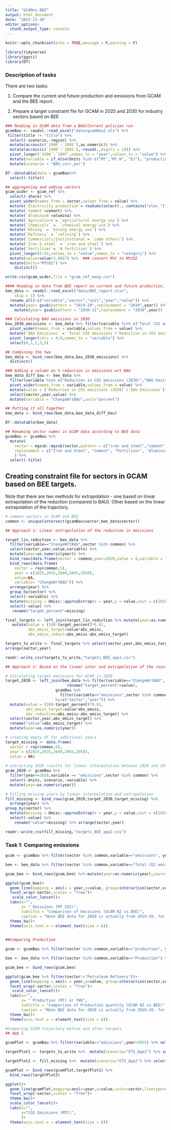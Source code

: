 ```yaml
---
title: "GCAMvs.BEE"
output: html_document
date: "2022-11-16"
editor_options:
  chunk_output_type: console
---
```


```r
knitr::opts_chunk$set(echo = TRUE,message = F,warning = F)
```

```r
library(tidyverse)
library(ggsci)
library(DT)
```

### Description of tasks

There are two tasks:

1.  Compare the current and future production and emissions from GCAM and the BEE report.

2.  Prepare a target constraint file for GCAM in 2025 and 2030 for industry sectors based on BEE

```r
### Reading in GCAM data from a BAU/Current policies run
gcamBau <- readxl::read_excel("data/gcamBau2.xls") %>%
 filter(title != "title") %>%
  select(-scenario,-region) %>%
  mutate(across(c(`1990`:`2095`),as.numeric)) %>%
  mutate(across(c(`1990`:`2095`),~round(.,digits = 2))) %>%
  pivot_longer(`1990`:`2095`,names_to = "year",values_to = "value") %>%
  mutate(variable = if_else(Units %in% c("Mt","Mt N", "EJ"), "production", "emissions")) %>%
  mutate(scenario = "BAU_curr_pol") 

DT::datatable(data = gcamBau%>% 
  select(-title))
```

```r
## aggregating and adding sectors
gcam_wider <- gcam_ref %>%
  select(-share) %>%
  pivot_wider(names_from = sector,values_from = value) %>%
  mutate(`Electricity production`= rowSums(select(., contains("elec_")),na.rm = T)) %>%     mutate(`Transport`= rowSums(select(., contains("trn_")),na.rm = T)) %>%
  mutate(`Cement`=cement) %>%
  mutate(`Aluminium`=alumina) %>%
  mutate(`Agriculture`= `agricultural energy use`) %>%
  mutate(`Chemicals` =  `chemical energy use`) %>%
  mutate(`Mining` = `mining energy use`) %>%
  mutate(`Refinery` = `refining`) %>%
  mutate(`Commercials/Institutional`= `comm others`) %>%
  mutate(`Iron & steel` = `iron and steel`) %>%
  mutate(`Fertilizer`= `N fertilizer`) %>%
  pivot_longer(5:54,values_to = "value",names_to = "category") %>%
  mutate(value=value*3.6667) %>%  ### convert MtC to MtCO2
  mutate(Units="MTCO2") %>%
    distinct()

write.csv(gcam_wider,file = "gcam_ref_manp.csv")

```


```r
#### Reading in data from BEE report on current and future production, emissions
bee_data <- readxl::read_excel("data/BEE_report.xlsx",
    skip = 1) %>%
  rename_all(~c("variable","sector","unit","year","value")) %>%
  mutate(year= gsub(pattern = "2019-20",replacement = "2019",year)) %>%
    mutate(year= gsub(pattern = "2030-31",replacement = "2030",year))

### Calculating BAU emissions in 2030
bau_2030_emissions <- bee_data %>% filter(variable %in% c("Total CO2 emissions","Reduction in CO2 emissions (2030)"),year==2030) %>%
  pivot_wider(names_from = variable,values_from = value) %>%
  mutate(`BAU Emissions` = `Total CO2 emissions`+`Reduction in CO2 emissions (2030)`) %>%
  pivot_longer(cols = 4:6,names_to = "variable") %>%
  select(4,1,2,3,5)

## Combining the two
bee_data <- bind_rows(bee_data,bau_2030_emissions) %>%
  distinct()

### Adding a column on % reduction in emissions wrt BAU
bee_data_diff_bau <- bee_data %>%
  filter(variable %in% c("Reduction in CO2 emissions (2030)","BAU Emissions")) %>%
  pivot_wider(names_from = variable,values_from = value) %>%
  mutate(value = (`Reduction in CO2 emissions (2030)`/`BAU Emissions`)*100) %>%
  select(sector,year,value) %>%
  mutate(variable = "ChangeWrtBAU",unit="percent")

## Putting it all together
bee_data <- bind_rows(bee_data,bee_data_diff_bau)

DT::datatable(bee_data)
```

```r

## Renaming sector names in GCAM data according to BEE data
gcamBau <- gcamBau %>%
  mutate(
    sector = mgsub::mgsub(sector,pattern = c("iron and steel","cement"," N fertilizer", "aluminum", "alumina", "electricityTPP", "refining", "electricity","N fertilizer"),
    replacement = c("Iron and Steel", "Cement", "Fertilizer", "Aluminium", "Aluminium", "Thermal Power Plant","Petroleum Refinery","Thermal Power Plant", "Fertilizer"))
    ) %>%
  select(-title)

```

## Creating constraint file for sectors in GCAM based on BEE targets.

Note that there are two methods for extrapolation - one based on linear extrapolation of the reduction (compared to BAU). Other based on the linear extrapolation of the trajectory. 

```r

# common sectors in GCAM and BEE
common <- unique(intersect(gcamBau$sector,bee_data$sector))

## Approach 1: Linear extrapolation of the reduction in emissions

target_lin_reduction <- bee_data %>% 
  filter(variable=="ChangeWrtBAU",sector %in% common) %>%
  select(sector,year,value,variable) %>% 
  mutate(year=as.numeric(year)) %>% 
  bind_rows(data.frame(sector = common,year=2020,value = 0,variable = "ChangeWrtBAU")) %>% 
  bind_rows(data.frame(
    sector = rep(common,5),
    year = c(2025,2035,2040,2045,2050),
    value=NA,
    variable= "ChangeWrtBAU")) %>% 
  arrange(year) %>% 
  group_by(sector) %>% 
  select(-variable) %>% 
  mutate(missing = Hmisc::approxExtrap(x = year,y = value,xout = c(2020,2025,2030,2035,2040,2045,2050),method = "linear",na.rm = T,)$y) %>% 
  select(-value) %>% 
   rename("target_percent"=missing) 

final_targets <- left_join(target_lin_reduction %>% mutate(year=as.numeric(year)),gcamBau %>% filter(variable=="emissions",sector %in% common) %>% select(sector,year,value) %>% rename("abs_emiss"=value) %>%  mutate(year=as.numeric(year)),by=c("sector","year")) %>% 
   mutate(value = (100-target_percent)*0.01,
          abs_emiss_target=value*abs_emiss,
          abs_emiss_reduct=abs_emiss-abs_emiss_target)

targets_to_write <- final_targets %>% select(sector,year,abs_emiss_target) %>% rename("value"=abs_emiss_target) %>% 
arrange(sector,year)

readr::write_csv(targets_to_write,"targets_BEE_app1.csv")

## Approach 2: Based on the linear inter and extrapolation of the resulting trajectory

# Calculating target emissions for GCAM in 2030
target_2030 <- left_join(bee_data %>% filter(variable=="ChangeWrtBAU", sector %in% common) %>% select(sector,year,value,variable) %>% select(-variable) %>% 
                           rename("target_percent"=value),
                      gcamBau %>%
                        filter(variable=="emissions",sector %in% common) %>% select(sector,year,value,variable) %>% select(-variable) %>% rename("abs_emiss"=value),
                      by=c("sector","year")) %>% 
  mutate(value = (100-target_percent)*0.01,
         abs_emiss_target=value*abs_emiss,
         abs_reduction=abs_emiss-abs_emiss_target) %>% 
  select(sector,year,abs_emiss_target) %>%
  rename("value"=abs_emiss_target) %>%
  mutate(year=as.numeric(year))

# creating empty df for additional years
target_missing <- data.frame(
  sector = rep(common,5), 
  year = c(2025,2035,2040,2045,2050), 
  value = NA)
              
# extracting 2020 results for linear interpolation between 2020 and 2030
gcam_2020 <- gcamBau %>%
  filter(year==2020,variable == "emissions",sector %in% common) %>%
  select(-Units,-scenario,-variable) %>%
  mutate(year=as.numeric(year))

# Filling missing years by linear interpolation and extrapolation
fill_missing <- bind_rows(gcam_2020,target_2030,target_missing) %>% 
  arrange(year) %>% 
group_by(sector) %>% 
  mutate(missing = Hmisc::approxExtrap(x = year,y = value,xout = c(2020,2025,2030,2035,2040,2045,2050),method = "linear",na.rm = T)$y) %>% 
  select(-value) %>%
    rename("value"=missing) %>% arrange(sector,year)

readr::write_csv(fill_missing,"targets_BEE_app2.csv")

```
### Task 1: Comparing emissions

```r
gcam <- gcamBau %>% filter(sector %in% common,variable=="emissions", year %in% c(2015:2050)) %>% select(sector,year,value) %>% mutate(source="GCAM",value=value*3.667)

bee <- bee_data %>% filter(sector %in% common,variable=="Total CO2 emissions")%>% select(sector,year,value)%>% mutate(source="BEE") %>% mutate(source="BEE",year = gsub(year,pattern = 2019,replacement = 2020))

gcam_bee <- bind_rows(gcam,bee) %>% mutate(year=as.numeric(year),source=as.factor(source))

ggplot(gcam_bee)+
  geom_line(mapping = aes(x = year,y=value, group=interaction(sector,source), color=sector,linetype = source))+
  facet_wrap(~sector,scales = "free")+
   scale_color_lancet()+
  labs(x="",
       y= " Emissions (MT CO2)",
       subtitle = "Comparison of Emissions (GCAM NZ vs.BEE)",
       caption = "Note BEE data for 2020 is actually from 2019-20, for 2030 is from 2030-31")+
  theme_bw()+
  theme(axis.text.x = element_text(size = 6))
  
```


```r
##Comparing Production

gcam <- gcamBau %>% filter(sector %in% common,variable=="production", year %in% c(2015:2050)) %>% select(sector,year,value,Units) %>% mutate(source="GCAM",value=if_else(sector=="Thermal Power Plant",value*277.78,value),Units = if_else(sector=="Thermal Power Plant","TWh",Units)) %>% rename("unit"=Units)

bee <- bee_data %>% filter(sector %in% common,variable=="Production") %>% select(sector,year,value,unit)%>% mutate(source="BEE",year = gsub(year,pattern = 2019,replacement = 2020))

gcam_bee <- bind_rows(gcam,bee)

ggplot(gcam_bee %>% filter(sector!="Petroleum Refinery"))+
  geom_line(mapping = aes(x = year,y=value, group=interaction(sector,source), color=sector,linetype = source))+
  facet_wrap(~sector,scales = "free")+
   scale_color_lancet()+
  labs(x="",
       y= " Production (MT) or TWh",
       subtitle = "Comparison of Production quantity (GCAM NZ vs.BEE)",
       caption = "Note BEE data for 2020 is actually from 2019-20, for 2030 is from 2030-31")+
  theme_bw()+
  theme(axis.text.x = element_text(size = 6))

```

```r
#Comparing GCAM trajectory before and after targets
## App 1

gcamPlot <- gcamBau %>% filter(variable=="emissions",year<2055) %>% select(year,sector,value,scenario) %>% mutate(year=as.numeric(year))

targetPlot1 <- targets_to_write %>%  mutate(scenario="ETS_App1") %>% select(year,sector,value,scenario)

targetPlot2 <- fill_missing %>%  mutate(scenario="ETS_App2") %>% select(year,sector,value,scenario)

gcamPlot <- bind_rows(gcamPlot,targetPlot1) %>% 
  bind_rows(targetPlot2)

ggplot()+
  geom_line(gcamPlot,mapping=aes(x=year,y=value,color=sector,linetype=scenario))+
  facet_wrap(~sector,scales = "free")+
  theme_bw()+
  scale_color_lancet()+
  labs(x="",
       y="CO2 Emissions (MTC)",
       )+
  theme(axis.text.x = element_text(size = 6))
```



